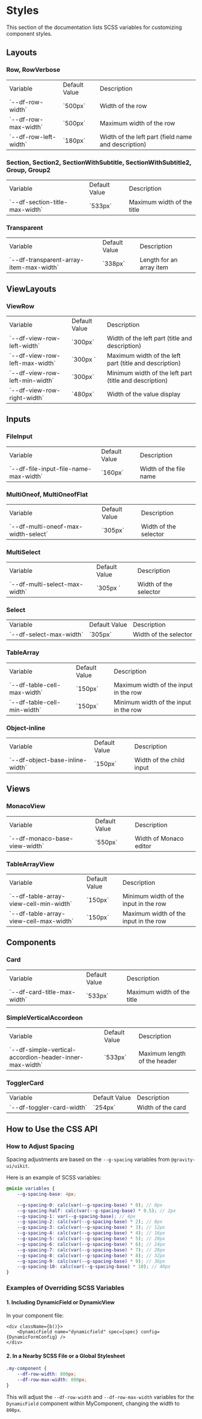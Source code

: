 
<Meta title="Docs/Styles" />

# Styles

This section of the documentation lists SCSS variables for customizing component styles.

## Layouts

### Row, RowVerbose

<table>
    <tr>
        <td>Variable</td>
        <td>Default Value</td>
        <td>Description</td>
    </tr>
    <tr>
        <td>`--df-row-width`</td>
        <td>`500px`</td>
        <td>Width of the row</td>
    </tr>
    <tr>
        <td>`--df-row-max-width`</td>
        <td>`500px`</td>
        <td>Maximum width of the row</td>
    </tr>
    <tr>
        <td>`--df-row-left-width`</td>
        <td>`180px`</td>
        <td>Width of the left part (field name and description)</td>
    </tr>
</table>

### Section, Section2, SectionWithSubtitle, SectionWithSubtitle2, Group, Group2

<table>
    <tr>
        <td>Variable</td>
        <td>Default Value</td>
        <td>Description</td>
    </tr>
    <tr>
        <td>`--df-section-title-max-width`</td>
        <td>`533px`</td>
        <td>Maximum width of the title</td>
    </tr>
</table>

### Transparent

<table>
    <tr>
        <td>Variable</td>
        <td>Default Value</td>
        <td>Description</td>
    </tr>
    <tr>
        <td>`--df-transparent-array-item-max-width`</td>
        <td>`338px`</td>
        <td>Length for an array item</td>
    </tr>
</table>

## ViewLayouts

### ViewRow

<table>
    <tr>
        <td>Variable</td>
        <td>Default Value</td>
        <td>Description</td>
    </tr>
    <tr>
        <td>`--df-view-row-left-width`</td>
        <td>`300px`</td>
        <td>Width of the left part (title and description)</td>
    </tr>
    <tr>
        <td>`--df-view-row-left-max-width`</td>
        <td>`300px `</td>
        <td>Maximum width of the left part (title and description)</td>
    </tr>
    <tr>
        <td>`--df-view-row-left-min-width`</td>
        <td>`300px`</td>
        <td>Minimum width of the left part (title and description)</td>
    </tr>
    <tr>
        <td>`--df-view-row-right-width`</td>
        <td>`480px`</td>
        <td>Width of the value display</td>
    </tr>
</table>

## Inputs

### FileInput

<table>
    <tr>
        <td>Variable</td>
        <td>Default Value</td>
        <td>Description</td>
    </tr>
    <tr>
        <td>`--df-file-input-file-name-max-width`</td>
        <td>`160px`</td>
        <td>Width of the file name</td>
    </tr>
</table>

### MultiOneof, MultiOneofFlat

<table>
    <tr>
        <td>Variable</td>
        <td>Default Value</td>
        <td>Description</td>
    </tr>
    <tr>
        <td>`--df-multi-oneof-max-width-select`</td>
        <td>`305px`</td>
        <td>Width of the selector</td>
    </tr>
</table>

### MultiSelect

<table>
    <tr>
        <td>Variable</td>
        <td>Default Value</td>
        <td>Description</td>
    </tr>
    <tr>
        <td>`--df-multi-select-max-width`</td>
        <td>`305px `</td>
        <td>Width of the selector</td>
    </tr>
</table>

### Select

<table>
    <tr>
        <td>Variable</td>
        <td>Default Value</td>
        <td>Description</td>
    </tr>
    <tr>
        <td>`--df-select-max-width`</td>
        <td>`305px`</td>
        <td>Width of the selector</td>
    </tr>
</table>

### TableArray

<table>
    <tr>
        <td>Variable</td>
        <td>Default Value</td>
        <td>Description</td>
    </tr>
    <tr>
        <td>`--df-table-cell-max-width`</td>
        <td>`150px`</td>
        <td>Maximum width of the input in the row</td>
    </tr>
    <tr>
        <td>`--df-table-cell-min-width`</td>
        <td>`150px`</td>
        <td>Minimum width of the input in the row</td>
    </tr>
</table>

### Object-inline

<table>
    <tr>
        <td>Variable</td>
        <td>Default Value</td>
        <td>Description</td>
    </tr>
    <tr>
        <td>`--df-object-base-inline-width`</td>
        <td>`150px`</td>
        <td>Width of the child input</td>
    </tr>
</table>

## Views

### MonacoView

<table>
    <tr>
        <td>Variable</td>
        <td>Default Value</td>
        <td>Description</td>
    </tr>
    <tr>
        <td>`--df-monaco-base-view-width`</td>
        <td>`550px`</td>
        <td>Width of Monaco editor</td>
    </tr>
</table>

### TableArrayView

<table>
    <tr>
        <td>Variable</td>
        <td>Default Value</td>
        <td>Description</td>
    </tr>
    <tr>
        <td>`--df-table-array-view-cell-min-width`</td>
        <td>`150px`</td>
        <td>Minimum width of the input in the row</td>
    </tr>
    <tr>
        <td>`--df-table-array-view-cell-max-width`</td>
        <td>`150px`</td>
        <td>Maximum width of the input in the row</td>
    </tr>
</table>

## Components

### Card

<table>
    <tr>
        <td>Variable</td>
        <td>Default Value</td>
        <td>Description</td>
    </tr>
    <tr>
        <td>`--df-card-title-max-width`</td>
        <td>`533px`</td>
        <td>Maximum width of the title</td>
    </tr>
</table>

### SimpleVerticalAccordeon

<table>
    <tr>
        <td>Variable</td>
        <td>Default Value</td>
        <td>Description</td>
    </tr>
    <tr>
        <td>`--df-simple-vertical-accordion-header-inner-max-width`</td>
        <td>`533px`</td>
        <td>Maximum length of the header</td>
    </tr>
</table>

### TogglerCard

<table>
    <tr>
        <td>Variable</td>
        <td>Default Value</td>
        <td>Description</td>
    </tr>
    <tr>
        <td>`--df-toggler-card-width`</td>
        <td>`254px`</td>
        <td>Width of the card</td>
    </tr>
</table>

## How to Use the CSS API

### How to Adjust Spacing

Spacing adjustments are based on the `--g-spacing` variables from `@gravity-ui/uikit`.

Here is an example of SCSS variables:

```scss
@mixin variables {
    --g-spacing-base: 4px;

    --g-spacing-0: calc(var(--g-spacing-base) * 0); // 0px
    --g-spacing-half: calc(var(--g-spacing-base) * 0.5); // 2px
    --g-spacing-1: var(--g-spacing-base); // 4px
    --g-spacing-2: calc(var(--g-spacing-base) * 2); // 8px
    --g-spacing-3: calc(var(--g-spacing-base) * 3); // 12px
    --g-spacing-4: calc(var(--g-spacing-base) * 4); // 16px
    --g-spacing-5: calc(var(--g-spacing-base) * 5); // 20px
    --g-spacing-6: calc(var(--g-spacing-base) * 6); // 24px
    --g-spacing-7: calc(var(--g-spacing-base) * 7); // 28px
    --g-spacing-8: calc(var(--g-spacing-base) * 8); // 32px
    --g-spacing-9: calc(var(--g-spacing-base) * 9); // 36px
    --g-spacing-10: calc(var(--g-spacing-base) * 10); // 40px
}
```

### Examples of Overriding SCSS Variables

#### 1. Including DynamicField or DynamicView

In your component file:

```tsx
<div className={b()}>
    <DynamicField name="dynamicfield" spec={spec} config={DynamicFormConfig} />
</div>
```

#### 2. In a Nearby SCSS File or a Global Stylesheet

```scss
.my-component {
    --df-row-width: 800px;
    --df-row-max-width: 800px;
}
```

This will adjust the `--df-row-width` and `--df-row-max-width` variables for the `DynamicField` component within MyComponent, changing the width to `800px`.
